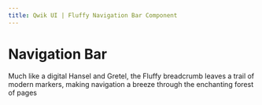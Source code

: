 ```yaml
---
title: Qwik UI | Fluffy Navigation Bar Component
---
```



# Navigation Bar

Much like a digital Hansel and Gretel, the Fluffy breadcrumb leaves a trail of modern markers, making navigation a breeze through the enchanting forest of pages

<StatusBanner status={statusByComponent.fluffy.Accordion} />
